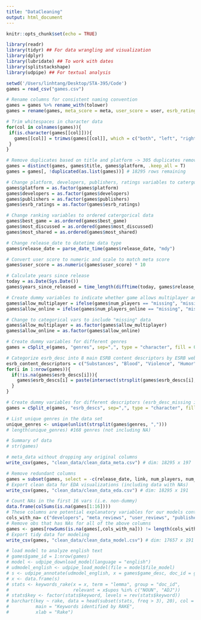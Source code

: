 ```yaml
---
title: "DataCleaning"
output: html_document
---
```


```r
knitr::opts_chunk$set(echo = TRUE)
```

```r
library(readr)
library(tidyr) ## For data wrangling and visualization
library(dplyr) 
library(lubridate) ## To work with dates
library(splitstackshape) 
library(udpipe) ## For textual analysis
```

```r
setwd('/Users/linhtang/Desktop/STA-395/Code')
games = read_csv("games.csv")
```

```r
# Rename columns for consistent naming convention 
games = games %>% rename_with(tolower)
games = rename(games, meta_score = meta, user_score = user, esrb_ratings = ratings)

# Trim whitespaces in character data
for(col in colnames(games)){
 if(is.character(games[[col]])){
   games[[col]] = trimws(games[[col]], which = c("both", "left", "right"), whitespace = "[ \t\r\n]")
 }
}

# Remove duplicates based on title and platform -> 305 duplicates removed
games = distinct(games, games$title, games$platform, .keep_all = T)
games = games[, !duplicated(as.list(games))] # 18295 rows remaining

# Change platform, developers, publishers, ratings variables to catergorical data
games$platform = as.factor(games$platform)
games$developers = as.factor(games$developers)
games$publishers = as.factor(games$publishers)
games$esrb_ratings = as.factor(games$esrb_ratings)

# Change ranking variables to ordered catergorical data
games$best_game = as.ordered(games$best_game)
games$most_discussed = as.ordered(games$most_discussed)
games$most_shared = as.ordered(games$most_shared)

# Change release_date to datetime data type
games$release_date = parse_date_time(games$release_date, "mdy")

# Convert user score to numeric and scale to match meta score
games$user_score = as.numeric(games$user_score) * 10

# Calculate years since release
today = as.Date(Sys.Date())
games$years_since_released = time_length(difftime(today, games$release_date), "years")
```

```r
# Create dummy variables to indicate whether game allows multiplayer and game allows online player
games$allow_multiplayer = ifelse(games$num_players == "missing", "missing", ifelse(games$num_players == "1 Player", TRUE, FALSE))
games$allow_online = ifelse(games$num_players_online == "missing", "missing", ifelse(grepl("No Online Multiplayer", games$num_players_online), FALSE, TRUE))

# Change to categorical vars to include "missing" data
games$allow_multiplayer = as.factor(games$allow_multiplayer)
games$allow_online = as.factor(games$allow_online)

# Create dummy variables for different genres
games = cSplit_e(games, "genres", sep=",", type = "character", fill = 0, drop = F)

# Categorize esrb_desc into 8 main ESRB content descriptors by ESRB website
esrb_content_descriptors = c("Substances", "Blood", "Violence", "Humor", "Language", "Nudity", "Gambling", "Sexuality", "missing") # by https://www.esrb.org/ratings-guide/#cont_desc
for(i in 1:nrow(games)){
  if(!is.na(games$esrb_descs[i])){
    games$esrb_descs[i] = paste(intersect(strsplit(games$esrb_descs[i], " ")[[1]], esrb_content_descriptors), collapse=",")
  }
}

# Create dummy variables for different descriptors (esrb_desc_missing indicates "missing" desc)
games = cSplit_e(games, "esrb_descs", sep=",", type = "character", fill = 0, drop = F) 
```

```r
# List unique genres in the data set
unique_genres <- unique(unlist(strsplit(games$genres, ",")))
# length(unique_genres) #168 genres (not including NA)

# Summary of data
# str(games)
```

```r
# meta_data without dropping any original columns
write_csv(games, "clean_data/clean_data_meta.csv") # dim: 18295 x 197

# Remove redundant columns
games = subset(games, select = -c(release_date, link, num_players, num_players_online, genres, esrb_descs))
# Export clean data for EDA visualizations (including data with NAs)
write_csv(games, "clean_data/clean_data_eda.csv") # dim: 18295 x 191

# Count NAs in the first 16 vars (i.e. non-dummy)
data.frame(colSums(is.na(games[1:16]))) 
# These columns are potential explanatory variables for our models contains but contains many NAs (>1% ~ 180): 
cols_with_na= c("developers", "meta_reviews", "user_reviews", "publishers", "esrb_ratings", "best_game", "most_discussed", "most_shared", "allow_multiplayer", "allow_online")
# Remove obs that has NAs for all of the above columns
games <- games[rowSums(is.na(games[,cols_with_na])) != length(cols_with_na),]
# Export tidy data for modeling
write_csv(games, "clean_data/clean_data_model.csv") # dim: 17657 x 191
```

```r
# load model to analyze english text
# games$game_id = 1:nrow(games)
# model <- udpipe_download_model(language = "english")
# udmodel_english <- udpipe_load_model(file = model$file_model)
# s <- udpipe_annotate(udmodel_english, x = games$game_desc, doc_id = games$game_id)
# x <- data.frame(s)
# stats <- keywords_rake(x = x, term = "lemma", group = "doc_id", 
#                        relevant = x$upos %in% c("NOUN", "ADJ"))
# stats$key <- factor(stats$keyword, levels = rev(stats$keyword))
# barchart(key ~ rake, data = head(subset(stats, freq > 3), 20), col = "red", 
#          main = "Keywords identified by RAKE", 
#          xlab = "Rake")
```

